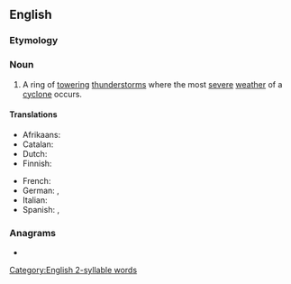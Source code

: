 ==English==
{{wikipedia}}

===Etymology===
{{compound|en|eye|wall}}

===Noun===
{{en-noun}}

# A ring of [[towering]] [[thunderstorms]] where the most [[severe]] [[weather]] of a [[cyclone]] occurs.

====Translations====
{{trans-top|ring of towering thunderstorms of a cyclone}}
* Afrikaans: {{t|af|oogmuur}}
* Catalan: {{t|ca|paret de l'ull|f}}
* Dutch: {{t|nl|oogmuur}}
* Finnish: {{t+|fi|pilvivalli}}
{{trans-mid}}
* French: {{t+|fr|mur de l'œil|m}}
* German: {{t|de|Eyewall}}, {{t|de|Augenwall}}
* Italian: {{t|it|muro dell'occhio|m}}
* Spanish: {{t|es|pared del ojo|f}}, {{t|es|muro del ojo|m}}
{{trans-bottom}}

===Anagrams===
* {{anagrams|en|a=aeellwy|walleye|well aye}}

[[Category:English 2-syllable words]]